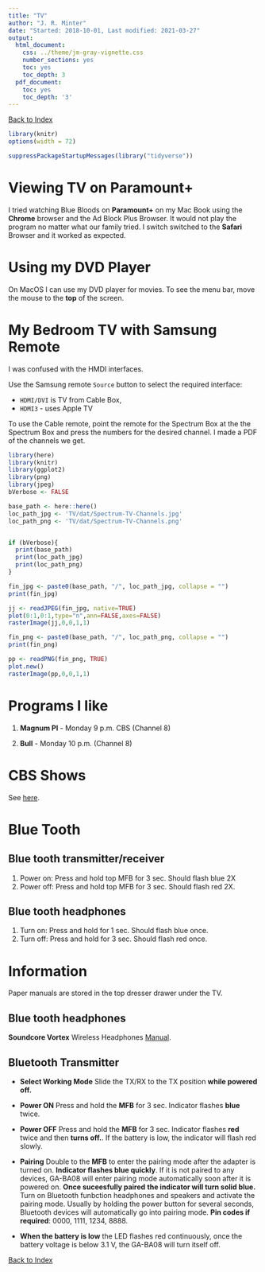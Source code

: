 ```yaml
---
title: "TV"
author: "J. R. Minter"
date: "Started: 2018-10-01, Last modified: 2021-03-27"
output:
  html_document:
    css: ../theme/jm-gray-vignette.css
    number_sections: yes
    toc: yes
    toc_depth: 3
  pdf_document:
    toc: yes
    toc_depth: '3'
---
```


[Back to Index](../README.html)

```r
library(knitr)
options(width = 72)

suppressPackageStartupMessages(library("tidyverse"))
```

# Viewing TV on Paramount+

I tried watching Blue Bloods on **Paramount+** on my Mac Book using the
**Chrome** browser and the Ad Block Plus Browser. It would not play the program
no matter what our family tried. I switch switched to the **Safari** Browser and
it worked as expected.

# Using my DVD Player

On MacOS I can use my DVD player for movies. To see the menu bar, move the
mouse to the **top** of the screen.


# My Bedroom TV with Samsung Remote

I was confused with the HMDI interfaces.

Use the Samsung remote `Source` button to select the required interface:

- `HDMI/DVI` is TV from Cable Box,
- `HDMI3` - uses Apple TV

To use the Cable remote, point the remote for the Spectrum Box at the
the Spectrum Box and press the numbers for the desired channel.
I made a PDF of the channels we get.

```r
library(here)
library(knitr)
library(ggplot2)
library(png)
library(jpeg)
bVerbose <- FALSE

base_path <- here::here()
loc_path_jpg <- 'TV/dat/Spectrum-TV-Channels.jpg'
loc_path_png <- 'TV/dat/Spectrum-TV-Channels.png'


if (bVerbose){
  print(base_path)
  print(loc_path_jpg)
  print(loc_path_png)
}

fin_jpg <- paste0(base_path, "/", loc_path_jpg, collapse = "")
print(fin_jpg)


```

```r


jj <- readJPEG(fin_jpg, native=TRUE)
plot(0:1,0:1,type="n",ann=FALSE,axes=FALSE)
rasterImage(jj,0,0,1,1)

```

```r

fin_png <- paste0(base_path, "/", loc_path_png, collapse = "")
print(fin_png)

```

```r
pp <- readPNG(fin_png, TRUE)
plot.new() 
rasterImage(pp,0,0,1,1)
```



# Programs I like

1. **Magnum PI** - Monday 9 p.m. CBS (Channel 8)

2. **Bull** - Monday 10 p.m. (Channel 8)

# CBS Shows

See [here](https://www.cbs.com/shows/).


# Blue Tooth

## Blue tooth transmitter/receiver

1. Power on: Press and hold top MFB for 3 sec. Should flash blue 2X
2. Power off: Press and hold top MFB for 3 sec. Should flash red 2X.

## Blue tooth headphones

1. Turn on:  Press and hold for 1 sec. Should flash blue once.
2. Turn off: Press and hold for 3 sec. Should flash red once.

# Information

Paper manuals are stored in the top dresser drawer under the TV. 

## Blue tooth headphones

**Soundcore Vortex** Wireless Headphones
[Manual](./dat/A3031-english.pdf).

## Bluetooth Transmitter

- **Select Working Mode** Slide the TX/RX to the TX position
**while powered off.**

- **Power ON** Press and hold the **MFB** for 3 sec. Indicator flashes
**blue** twice.

- **Power OFF** Press and hold the **MFB** for 3 sec. Indicator flashes
**red** twice and then **turns off.**.  If the battery is low, the
indicator will flash red slowly.

- **Pairing** Double to the **MFB** to enter the pairing mode after
the adapter is turned on. **Indicator flashes blue quickly**. 
If it is not paired to any devices, GA-BA08 will enter pairing mode
automatically soon after it is powered on. **Once suceesfully paired**
**the indicator will turn solid blue.** Turn on Bluetooth funbction 
headphones and speakers and activate the pairing mode. Usually by
holding the power button for several seconds, Bluetooth devices will
automatically go into pairing mode. **Pin codes if required**: 0000,
1111, 1234, 8888.

- **When the battery is low** the LED flashes red continuously, once the
battery voltage is below 3.1 V, the GA-BA08 will turn itself off.




[Back to Index](../README.html)

